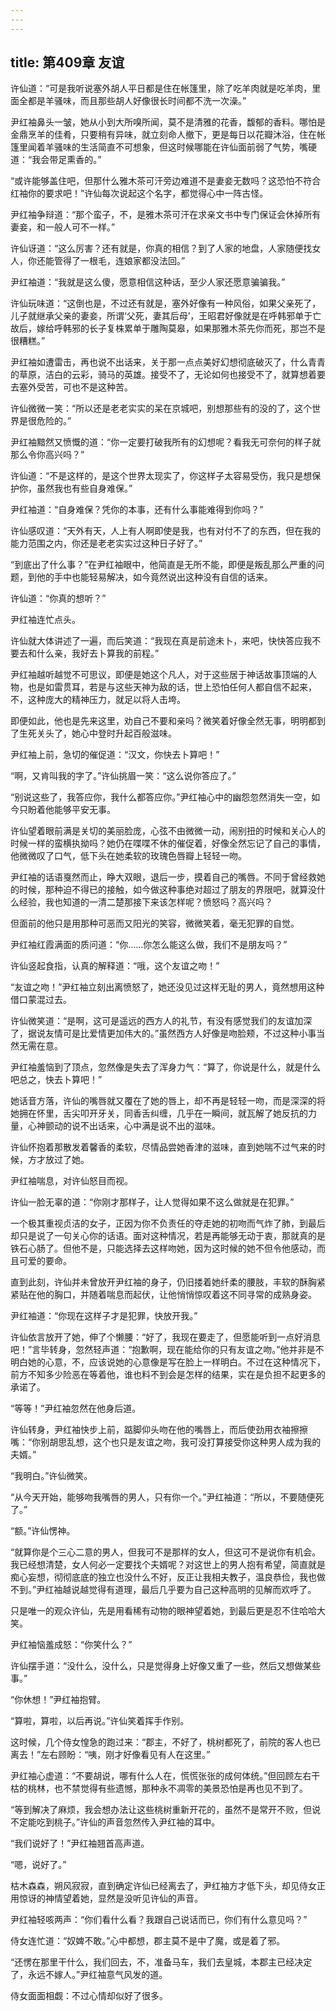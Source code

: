 ```yaml
---
---
---
```

title: 第409章 友谊
---





许仙道：“可是我听说塞外胡人平日都是住在帐篷里，除了吃羊肉就是吃羊肉，里面全都是羊骚味，而且那些胡人好像很长时间都不洗一次澡。”

尹红袖鼻头一皱，她从小到大所嗅所闻，莫不是清雅的花香，馥郁的香料。哪怕是金鼎烹羊的佳肴，只要稍有异味，就立刻命人撤下，更是每日以花瓣沐浴，住在帐篷里闻着羊骚味的生活简直不可想象，但这时候哪能在许仙面前弱了气势，嘴硬道：“我会带足熏香的。”

“或许能够盖住吧，但那什么雅木茶可汗旁边难道不是妻妾无数吗？这恐怕不符合红袖你的要求吧！”许仙每次说起这个名字，都觉得心中一阵古怪。

尹红袖争辩道：“那个蛮子，不，是雅木茶可汗在求亲文书中专门保证会休掉所有妻妾，和一般人可不一样。”

许仙讶道：“这么厉害？还有就是，你真的相信？到了人家的地盘，人家随便找女人，你还能管得了一根毛，连娘家都没法回。”

尹红袖道：“我就是这么傻，愿意相信这种话，至少人家还愿意骗骗我。”

许仙玩味道：“这倒也是，不过还有就是，塞外好像有一种风俗，如果父亲死了，儿子就继承父亲的妻妾，所谓‘父死，妻其后母’，王昭君好像就是在呼韩邪单于亡故后，嫁给呼韩邪的长子复株累单于雕陶莫皋，如果那雅木茶先你而死，那岂不是很糟糕。”

尹红袖如遭雷击，再也说不出话来，关于那一点点美好幻想彻底破灭了，什么青青的草原，洁白的云彩，骑马的英雄。接受不了，无论如何也接受不了，就算想着要去塞外受苦，可也不是这种苦。

许仙微微一笑：“所以还是老老实实的呆在京城吧，别想那些有的没的了，这个世界是很危险的。”

尹红袖黯然又愤慨的道：“你一定要打破我所有的幻想呢？看我无可奈何的样子就那么令你高兴吗？”

许仙道：“不是这样的，是这个世界太现实了，你这样子太容易受伤，我只是想保护你，虽然我也有些自身难保。”

尹红袖道：“自身难保？凭你的本事，还有什么事能难得到你吗？”

许仙感叹道：“天外有天，人上有人啊即使是我，也有对付不了的东西，但在我的能力范围之内，你还是老老实实过这种日子好了。”

“到底出了什么事？”在尹红袖眼中，他简直是无所不能，即便是叛乱那么严重的问题，到他的手中也能轻易解决，如今竟然说出这种没有自信的话来。

许仙道：“你真的想听？”

尹红袖连忙点头。

许仙就大体讲述了一遍，而后笑道：“我现在真是前途未卜，来吧，快快答应我不要去和什么亲，我好去卜算我的前程。”

尹红袖越听越觉不可思议，即便是她这个凡人，对于这些居于神话故事顶端的人物，也是如雷贯耳，若是与这些天神为敌的话，世上恐怕任何人都自信不起来，不，这种庞大的精神压力，就足以将人击垮。

即便如此，他也是先来这里，劝自己不要和亲吗？微笑着好像全然无事，明明都到了生死关头了，她心中登时升起百般滋味。

尹红袖上前，急切的催促道：“汉文，你快去卜算吧！”

“啊，又肯叫我的字了。”许仙挑眉一笑：“这么说你答应了。”

“别说这些了，我答应你，我什么都答应你。”尹红袖心中的幽怨忽然消失一空，如今只盼着他能够平安无事。

许仙望着眼前满是关切的美丽脸庞，心弦不由微微一动，闹别扭的时候和关心人的时候一样的蛮横执拗吗？她仍在喋喋不休的催促着，好像全然忘记了自己的事情，他微微叹了口气，低下头在她柔软的玫瑰色唇瓣上轻轻一吻。

尹红袖的话语戛然而止，睁大双眼，退后一步，摸着自己的嘴唇。不同于曾经救她的时候，那种迫不得已的接触，如今做这种事绝对超过了朋友的界限吧，就算没什么经验，我也知道的一清二楚那接下来该怎样呢？愤怒吗？高兴吗？

但面前的他只是用那种可恶而又阳光的笑容，微微笑着，毫无犯罪的自觉。

尹红袖红霞满面的质问道：“你……你怎么能这么做，我们不是朋友吗？”

许仙竖起食指，认真的解释道：“哦，这个友谊之吻！”

“友谊之吻！”尹红袖立刻出离愤怒了，她还没见过这样无耻的男人，竟然想用这种借口蒙混过去。

许仙微笑道：“是啊，这可是遥远的西方人的礼节，有没有感觉我们的友谊加深了，据说友情可是比爱情更加伟大的。”虽然西方人好像是吻脸颊，不过这种小事当然无需在意。

尹红袖羞恼到了顶点，忽然像是失去了浑身力气：“算了，你说是什么，就是什么吧总之，快去卜算吧！”

她话音方落，许仙的嘴唇就又覆在了她的唇上，却不再是轻轻一吻，而是深深的将她拥在怀里，舌尖叩开牙关，同香舌纠缠，几乎在一瞬间，就瓦解了她反抗的力量，心神颤动的说不出话来，心中满是说不出的滋味。

许仙怀抱着那散发着馨香的柔软，尽情品尝她香津的滋味，直到她喘不过气来的时候，方才放过了她。

尹红袖喘息，对许仙怒目而视。

许仙一脸无辜的道：“你刚才那样子，让人觉得如果不这么做就是在犯罪。”

一个极其重视贞洁的女子，正因为你不负责任的夺走她的初吻而气炸了肺，到最后却只是说了一句关心你的话语。面对这种情况，若是再能够无动于衷，那就真的是铁石心肠了。但他不是，只能选择去这样吻她，因为这时候的她不但令他感动，而且可爱的要命。

直到此刻，许仙并未曾放开尹红袖的身子，仍旧搂着她纤柔的腰肢，丰软的酥胸紧紧贴在他的胸口，并随着喘息而起伏，让他悄悄惊叹着这不同寻常的成熟身姿。

尹红袖道：“你现在这样子才是犯罪，快放开我。”

许仙依言放开了她，伸了个懒腰：“好了，我现在要走了，但愿能听到一点好消息吧！”言毕转身，忽然轻声道：“抱歉啊，现在能给你的只有友谊之吻。”他并非是不明白她的心意，不，应该说她的心意像是写在脸上一样明白。不过在这种情况下，前方不知多少险恶在等着他，谁也料不到会是怎样的结果，实在是负担不起更多的承诺了。

“等等！”尹红袖忽然在他身后道。

许仙转身，尹红袖快步上前，踮脚仰头吻在他的嘴唇上，而后使劲用衣袖擦擦嘴：“你别胡思乱想，这个也只是友谊之吻，我可没打算接受你这种男人成为我的夫婿。”

“我明白。”许仙微笑。

“从今天开始，能够吻我嘴唇的男人，只有你一个。”尹红袖道：“所以，不要随便死了。”

“额。”许仙愣神。

“就算你是个三心二意的男人，但我可不是那样的女人，但这可不是说你有机会。我已经想清楚，女人何必一定要找个夫婿呢？对这世上的男人抱有希望，简直就是痴心妄想，彻彻底底的独立也没什么不好，反正让我相夫教子，温良恭俭，我也做不到。”尹红袖越说越觉得有道理，最后几乎要为自己这种高明的见解而欢呼了。

只是唯一的观众许仙，先是用看稀有动物的眼神望着她，到最后更是忍不住哈哈大笑。

尹红袖恼羞成怒：“你笑什么？”

许仙摆手道：“没什么，没什么，只是觉得身上好像又重了一些，然后又想做某些事。”

“你休想！”尹红袖抱臂。

“算啦，算啦，以后再说。”许仙笑着挥手作别。

这时候，几个侍女惶急的跑过来：“郡主，不好了，桃树都死了，前院的客人也已离去！”左右顾盼：“咦，刚才好像看见有人在这里。”

尹红袖心虚道：“不要胡说，哪有什么人在，慌慌张张的成何体统。”但回顾左右干枯的桃林，也不禁觉得有些遗憾，那种永不凋零的美景恐怕是再也见不到了。

“等到解决了麻烦，我会想办法让这些桃树重新开花的，虽然不是常开不败，但说不定能吃到桃子。”许仙的声音忽然传入尹红袖的耳中。

“我们说好了！”尹红袖翘首高声道。

“嗯，说好了。”

枯木森森，朔风寂寂，直到确定许仙已经离去了，尹红袖方才低下头，却见侍女正用惊讶的神情望着她，显然是没听见许仙的声音。

尹红袖轻咳两声：“你们看什么看？我跟自己说话而已，你们有什么意见吗？”

侍女连忙道：“奴婢不敢。”心中都想，郡主莫不是中了魔，或是着了邪。

“还愣在那里干什么，我们回去，不，准备马车，我们去皇城，本郡主已经决定了，永远不嫁人。”尹红袖意气风发的道。

侍女面面相觑：不过心情却似好了很多。